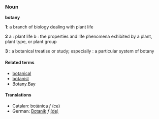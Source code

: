 ===Noun===
'''botany'''

'''1''': a branch of biology dealing with plant life

'''2''' a : plant life b : the properties and life phenomena exhibited by a plant, plant type, or plant group

'''3''' : a botanical treatise or study; especially : a particular system of botany 
====Related terms====
*[[botanical]]
*[[botanist]]
*[[Botany Bay]]

==== Translations ====
*Catalan: [[botànica]] ''f''  [[:ca:botànica|(ca)]] 
*German: [[Botanik]] ''f'' [[:de:Botanik|(de)]]